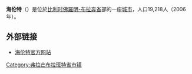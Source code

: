 {{Unreferenced|time=2018-08-16T13:02:19+00:00}}
'''海伦特'''（{{lang-nl|Herent}}）是位於[[比利时|比利时]][[佛羅明-布拉奔省|佛羅明-布拉奔省]]部的一座[[城市|城市]]，人口19,218人（2006年）。

== 外部链接 ==
* [http://www.herent.be/ 海伦特官方网站] {{Wayback|url=http://www.herent.be/ |date=20210415213004 }}

{{佛罗明-布拉奔省市区}}
{{Belgium-geo-stub}}
{{DEFAULTSORT:Herent}}

[[Category:弗拉芒布拉班特省市镇|Category:弗拉芒布拉班特省市镇]]